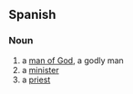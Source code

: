 ==Spanish==

===Noun===
{{es-noun|m|sg=[[hombre]] [[de]] [[Dios]]|pl=[[hombres de Dios]]}}

# a [[man of God]], a godly man
# a [[minister]]
# a [[priest]]